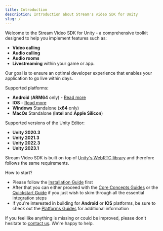 ```yaml
---
title: Introduction
description: Introduction about Stream's video SDK for Unity
slug: /
---
```


Welcome to the Stream Video SDK for Unity - a comprehensive toolkit designed to help you implement features such as:

* **Video calling**
* **Audio calling**
* **Audio rooms**
* **Livestreaming**
within your game or app.

Our goal is to ensure an optimal developer experience that enables your application to go live within days.

Supported platforms:
* **Android** (**ARM64** only) - [Read more](./platforms/android/)
* **IOS** - [Read more](./platforms/ios/)
* **Windows** Standalone (**x64** only)
* **MacOs** Standalone (**Intel** and **Apple Silicon**)

Supported versions of the Unity Editor:
* **Unity 2020.3**
* **Unity 2021.3**
* **Unity 2022.3**
* **Unity 2023.1**

Stream Video SDK is built on top of [Unity's WebRTC library](https://docs.unity3d.com/Packages/com.unity.webrtc@3.0/manual/index.html) and therefore follows the same requirements.

How to start?
* Please follow the [Installation Guide](./basics/installation/) first
* After that you can either proceed with the [Core Concepts Guides](./guides/client-auth/) or the [Quickstart Guide](./basics/quickstart/) if you just wish to skim through all the essential integration steps
* If you're interested in building for **Android** or **IOS** platforms, be sure to check out the [Platforms Guides](./platforms/overview/) for additional information

If you feel like anything is missing or could be improved, please don't hesitate to [contact us](https://getstream.io/contact/). We're happy to help.
